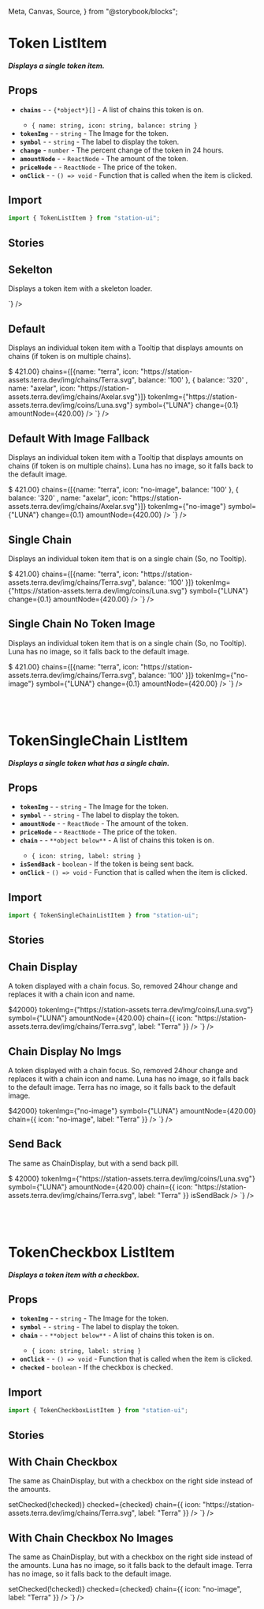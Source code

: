   Meta,
  Canvas,
  Source,
} from "@storybook/blocks";

<Meta title="Components/List Items/Token" />

# Token ListItem

##### Displays a single token item.

## Props
- **`chains`** - <RequiredText /> - `{*object*}[]` - A list of chains this token is on.
  - `{ name: string, icon: string, balance: string }`
- **`tokenImg`** - <RequiredText /> - `string` - The Image for the token.
- **`symbol`** - <RequiredText /> - `string` - The label to display the token.
- **`change`** - `number` - The percent change of the token in 24 hours.
- **`amountNode`** - <RequiredText /> - `ReactNode` - The amount of the token.
- **`priceNode`** - <RequiredText /> - `ReactNode` - The price of the token.
- **`onClick`** - <RequiredText /> - `() => void` - Function that is called when the item is clicked.

## Import
```jsx
import { TokenListItem } from "station-ui";
```

## Stories

## Sekelton
Displays a token item with a skeleton loader.
<div className="story_with_source_below">
  <Canvas of={TokenListItemStories.Skeleton} />
  <Source code={`
    <TokenSkeleton />
  `} />
</div>

## Default
Displays an individual token item with a Tooltip that displays amounts on chains (if token is on multiple chains).
<div className="story_with_source_below">
  <Canvas of={TokenListItemStories.Default} />
  <Source code={`
    <TokenListItem
  priceNode={<span>$ 421.00</span>}
  chains={[{name: "terra",  icon: "https://station-assets.terra.dev/img/chains/Terra.svg", balance: '100' }, { balance: '320' , name: "axelar", icon: "https://station-assets.terra.dev/img/chains/Axelar.svg"}]}
  tokenImg={"https://station-assets.terra.dev/img/coins/Luna.svg"}
  symbol={"LUNA"}
  change={0.1}
  amountNode={<span>420.00</span>}
/>
  `} />
</div>

## Default With Image Fallback
Displays an individual token item with a Tooltip that displays amounts on chains (if token is on multiple chains).
Luna has no image, so it falls back to the default image.
<div className="story_with_source_below">
  <Canvas of={TokenListItemStories.DefaultWithImageFallbacks} />
  <Source code={`
    <TokenListItem
  priceNode={<span>$ 421.00</span>}
  chains={[{name: "terra",  icon: "no-image", balance: '100' }, { balance: '320' , name: "axelar", icon: "https://station-assets.terra.dev/img/chains/Axelar.svg"}]}
  tokenImg={"no-image"}
  symbol={"LUNA"}
  change={0.1}
  amountNode={<span>420.00</span>}
/>
  `} />
</div>

## Single Chain
Displays an individual token item that is on a single chain (So, no Tooltip).
<div className="story_with_source_below">
  <Canvas of={TokenListItemStories.DefaultSingleChain} />
  <Source code={`
    <TokenListItem
  priceNode={<span>$ 421.00</span>}
  chains={[{name: "terra",  icon: "https://station-assets.terra.dev/img/chains/Terra.svg", balance: '100' }]}
  tokenImg={"https://station-assets.terra.dev/img/coins/Luna.svg"}
  symbol={"LUNA"}
  change={0.1}
  amountNode={<span>420.00</span>}
/>
  `} />
</div>

## Single Chain No Token Image
Displays an individual token item that is on a single chain (So, no Tooltip).
Luna has no image, so it falls back to the default image.
<div className="story_with_source_below">
  <Canvas of={TokenListItemStories.SingleChainNoTokenImg} />
  <Source code={`
    <TokenListItem
  priceNode={<span>$ 421.00</span>}
  chains={[{name: "terra",  icon: "https://station-assets.terra.dev/img/chains/Terra.svg", balance: '100' }]}
  tokenImg={"no-image"}
  symbol={"LUNA"}
  change={0.1}
  amountNode={<span>420.00</span>}
/>
  `} />
</div>

<br />
<br />
<br />

# TokenSingleChain ListItem

##### Displays a single token what has a single chain.

## Props
- **`tokenImg`** - <RequiredText /> - `string` - The Image for the token.
- **`symbol`** - <RequiredText /> - `string` - The label to display the token.
- **`amountNode`** - <RequiredText /> - `ReactNode` - The amount of the token.
- **`priceNode`** - <RequiredText /> - `ReactNode` - The price of the token.
- **`chain`** - <RequiredText /> - `**object below**` - A list of chains this token is on.
  - `{ icon: string, label: string }`
- **`isSendBack`** - `boolean` - If the token is being sent back.
- **`onClick`** - `() => void` - Function that is called when the item is clicked.

## Import
```jsx
import { TokenSingleChainListItem } from "station-ui";
```

## Stories

## Chain Display
A token displayed with a chain focus. So, removed 24hour change and replaces it with a chain icon and name.
<div className="story_with_source_below">
  <Canvas of={TokenListItemStories.ChainDisplay} />
  <Source code={`
    <TokenSingleChainListItem
  priceNode={<span>$42000</span>}
  tokenImg={"https://station-assets.terra.dev/img/coins/Luna.svg"}
  symbol={"LUNA"}
  amountNode={<span>420.00</span>}
  chain={{ icon: "https://station-assets.terra.dev/img/chains/Terra.svg", label: "Terra" }}
/>
  `} />
</div>

## Chain Display No Imgs
A token displayed with a chain focus. So, removed 24hour change and replaces it with a chain icon and name.
Luna has no image, so it falls back to the default image.
Terra has no image, so it falls back to the default image.
<div className="story_with_source_below">
  <Canvas of={TokenListItemStories.ChainDisplayNoImgs} />
  <Source code={`
    <TokenSingleChainListItem
  priceNode={<span>$42000</span>}
  tokenImg={"no-image"}
  symbol={"LUNA"}
  amountNode={<span>420.00</span>}
  chain={{ icon: "no-image", label: "Terra" }}
/>
  `} />
</div>

## Send Back
The same as ChainDisplay, but with a send back pill.
<div className="story_with_source_below">
  <Canvas of={TokenListItemStories.SendBack} />
  <Source code={`
    <TokenSingleChainListItem
  priceNode={<span>$ 42000</span>}
  tokenImg={"https://station-assets.terra.dev/img/coins/Luna.svg"}
  symbol={"LUNA"}
  amountNode={<span>420.00</span>}
  chain={{ icon: "https://station-assets.terra.dev/img/chains/Terra.svg", label: "Terra" }}
  isSendBack
/>
  `} />
</div>

<br />
<br />
<br />

# TokenCheckbox ListItem

##### Displays a token item with a checkbox.

## Props
- **`tokenImg`** - <RequiredText /> - `string` - The Image for the token.
- **`symbol`** - <RequiredText /> - `string` - The label to display the token.
- **`chain`** - <RequiredText /> - `**object below**` - A list of chains this token is on.
  - `{ icon: string, label: string }`
- **`onClick`** - <RequiredText /> - `() => void` - Function that is called when the item is clicked.
- **`checked`** - `boolean` - If the checkbox is checked.

## Import
```jsx
import { TokenCheckboxListItem } from "station-ui";
```

## Stories

## With Chain Checkbox
The same as ChainDisplay, but with a checkbox on the right side instead of the amounts.
<div className="story_with_source_below">
  <Canvas of={TokenListItemStories.WithChainCheckbox} />
  <Source code={`
    <TokenCheckboxListItem
  tokenImg={"https://station-assets.terra.dev/img/coins/Luna.svg"}
  symbol={"LUNA"}
  onClick={() => setChecked(!checked)}
  checked={checked}
  chain={{ icon: "https://station-assets.terra.dev/img/chains/Terra.svg", label: "Terra" }}
/>
  `} />
</div>

## With Chain Checkbox No Images
The same as ChainDisplay, but with a checkbox on the right side instead of the amounts.
Luna has no image, so it falls back to the default image.
Terra has no image, so it falls back to the default image.
<div className="story_with_source_below">
  <Canvas of={TokenListItemStories.WithChainCheckboxNoImgs} />
  <Source code={`
    <TokenCheckboxListItem
  tokenImg={"no-image"}
  symbol={"LUNA"}
  onClick={() => setChecked(!checked)}
  checked={checked}
  chain={{ icon: "no-image", label: "Terra" }}
/>
  `} />
</div>

<br />
<br />
<br />
<br />
<br />
<br />
<br />
<br />
<br />
<br />
<br />
<br />
<br />
<br />
<br />
<br />
<br />
<br />
<br />
<br />
<br />
<br />
<br />
<br />
<br />
<br />
<br />
<br />
<br />
<br />
<br />
<br />
<br />
<br />
<br />
<br />
<br />
<br />
<br />
<br />
<br />
<br />
